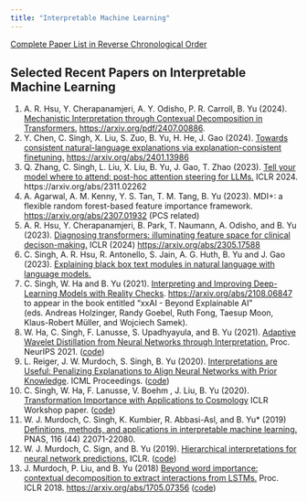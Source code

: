 ```yaml
---
title: "Interpretable Machine Learning"
---
```


[Complete Paper List in Reverse Chronological Order](../papers.qmd)

## Selected Recent Papers on Interpretable Machine Learning

1. A. R. Hsu, Y. Cherapanamjeri, A. Y. Odisho, P. R. Carroll, B. Yu (2024). [Mechanistic Interpretation through Contexual Decomposition in Transformers.](https://arxiv.org/pdf/2407.00886) [https://arxiv.org/pdf/2407.00886](https://arxiv.org/pdf/2407.00886).
1. Y. Chen, C. Singh, X. Liu, S. Zuo, B. Yu, H. He, J. Gao (2024). [Towards consistent natural-language explanations via explanation-consistent finetuning.](https://arxiv.org/abs/2401.13986) [https://arxiv.org/abs/2401.13986](https://arxiv.org/abs/2401.13986)
1. Q. Zhang, C. Singh, L. Liu, X. Liu, B. Yu, J. Gao, T. Zhao (2023). [Tell your model where to attend: post-hoc attention steering for LLMs.](https://arxiv.org/abs/2311.02262) ICLR 2024. https://arxiv.org/abs/2311.02262
1. A. Agarwal, A. M. Kenny, Y. S. Tan, T. M. Tang, B. Yu (2023). MDI+: a flexible random forest-based feature importance framework. [https://arxiv.org/abs/2307.01932](https://arxiv.org/abs/2307.01932) (PCS related)
1. A. R. Hsu, Y. Cherapanamjeri, B. Park, T. Naumann, A. Odisho, and B. Yu (2023). [Diagnosing transformers: illuminating feature space for clinical decison-making.](https://arxiv.org/abs/2305.17588) ICLR (2024) [https://arxiv.org/abs/2305.17588](https://arxiv.org/abs/2305.17588)
1. C. Singh, A. R. Hsu, R. Antonello, S. Jain, A. G. Huth, B. Yu and J. Gao (2023). [Explaining black box text modules in natural language with language models.](https://arxiv.org/abs/2305.09863)
1. C. Singh, W. Ha and B. Yu (2021). [Interpreting and Improving Deep-Learning Models with Reality Checks](https://arxiv.org/abs/2108.06847). [https://arxiv.org/abs/2108.06847](https://arxiv.org/abs/2108.06847) to appear in the book entitled "xxAI - Beyond Explainable AI" (eds. Andreas Holzinger, Randy Goebel, Ruth Fong, Taesup Moon, Klaus-Robert Müller, and Wojciech Samek).
1. W. Ha, C. Singh, F. Lanusse, S. Upadhyayula, and B. Yu (2021). [Adaptive Wavelet Distillation from Neural Networks through Interpretation.](https://nips.cc/Conferences/2021/ScheduleMultitrack?event=28027) Proc. NeurIPS 2021. ([code](https://github.com/Yu-Group/adaptive-wavelets))
1. L. Reiger, J. W. Murdoch, S. Singh, B. Yu (2020). [Interpretations are Useful: Penalizing Explanations to Align Neural Networks with Prior Knowledge](https://proceedings.icml.cc/static/paper_files/icml/2020/992-Paper.pdf). ICML Proceedings. ([code](https://github.com/laura-rieger/deep-explanation-penalization))
1. C. Singh, W. Ha, F. Lanusse, V. Boehm , J. Liu, B. Yu (2020). [Transformation Importance with Applications to Cosmology](https://arxiv.org/pdf/2003.01926.pdf) ICLR Workshop paper. ([code](https://github.com/csinva/transformation-importance))
1. W. J. Murdoch, C. Singh, K. Kumbier, R. Abbasi-Asl, and B. Yu* (2019) [Definitions, methods, and applications in interpretable machine learning.](https://www.stat.berkeley.edu/~binyu/ps/papers2020/iML19-Murdochetal.pdf) PNAS, 116 (44) 22071-22080.
1. W. J. Murdoch, C. Sign, and B. Yu (2019). [Hierarchical interpretations for neural network predictions.](https://openreview.net/pdf?id=SkEqro0ctQ) ICLR. ([code](https://github.com/csinva/hierarchical-dnn-interpretations))
1. J. Murdoch, P. Liu, and B. Yu (2018) [Beyond word importance: contextual decomposition to extract interactions from LSTMs.](https://arxiv.org/abs/1801.05453) Proc. ICLR 2018. [https://arxiv.org/abs/1705.07356](https://arxiv.org/abs/1705.07356) ([code](https://github.com/csinva/hierarchical-dnn-interpretations))
